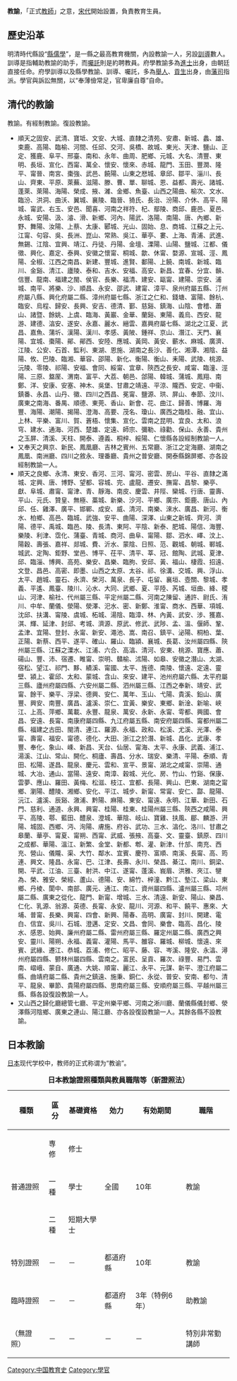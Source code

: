 '''教諭'''，「正式[[教師|教師]]」之意，[[宋代|宋代]]開始設置，負責教育生員。

==歷史沿革==
明清時代縣設“[[縣儒學|縣儒學]]”，是一縣之最高教育機關，內設教諭一人，另設[[訓導|訓導]]數人。訓導是指輔助教諭的助手，而[[囑託|囑託]]則是約聘教員。府學教諭多為[[進士|進士]]出身，由朝廷直接任命。府學訓導以及縣學教諭、訓導、囑託，多為[[舉人|舉人]]、[[貢生|貢生]]出身，由[[藩司|藩司]]指派。學官與訴訟無關，以“奉薄儉常足，官卑廉自尊”自命。
== 清代的教諭 ==
教諭。有經制教諭。復設教諭。
* 順天之固安、武清、寶坻、文安、大城、直隸之清苑、安肅、新城、蠡、雄、束鹿、高陽、臨榆、河間、任邱、交河、吳橋、故城、東光、天津、鹽山、正定、獲鹿、阜平、邢臺、南和、永年、曲周、肥鄉、元城、大名、清豐、東明、長垣、宣化、西甯、萬全、懷安、懷來、赤城、龍門、玉田、豐潤、隆平、甯晉、南宮、棗強、武邑、饒陽、山東之厯城、章邱、鄒平、淄川、長山、齊東、平原、萊蕪、滋陽、滕、曹、單、聊城、恩、益都、壽光、諸城、蓬萊、萊陽、海陽、榮成、掖、濰、金鄉、魚臺、山西之陽曲、榆次、文水、臨汾、洪洞、曲沃、翼城、襄陵、臨晉、猗氏、長治、汾陽、介休、高平、陽城、甯武、右玉、安邑、聞喜、河南之祥符、杞、鄢陵、商邱、鹿邑、夏邑、永城、安陽、汲、濬、滑、新鄉、河內、陽武、洛陽、南陽、唐、內鄉、新野、舞陽、汝陽、上蔡、太康、郾城、光山、固始、息、商城、江蘇之上元、江甯、句容、吳、長洲、崑山、常熟、吳江、華亭、婁、上海、青浦、武進、無錫、江陰、宜興、靖江、丹徒、丹陽、金壇、溧陽、山陽、鹽城、江都、儀徵、興化、嘉定、泰興、安徽之懷甯、桐城、歙、休甯、婺源、宣城、涇、鳳陽、全椒、江西之南昌、新建、豐城、進賢、鄱陽、上饒、南城、新城、臨川、金谿、清江、廬陵、泰和、吉水、安福、高安、新昌、宜春、分宜、贑、信豐、龍南、福建之閩、侯官、長樂、福清、建安、甌甯、建陽、崇安、浦城、南平、將樂、沙、順昌、永安、邵武、建甯、漳平、泉州府屬五縣、汀州府屬八縣、興化府屬二縣、漳州府屬七縣、浙江之仁和、錢塘、富陽、餘杭、臨安、烏程、歸安、長興、安吉、德清、鄞、慈谿、鎮海、山陰、會稽、蕭山、諸暨、餘姚、上虞、臨海、黃巖、金華、蘭谿、東陽、義烏、西安、龍游、建德、湻安、遂安、永嘉、麗水、縉雲、嘉興府屬七縣、湖北之江夏、武昌、嘉魚、蒲圻、漢陽、漢川、孝感、黃陂、鍾祥、京山、潛江、天門、襄陽、宜城、棗陽、鄖、鄖西、安陸、應城、黃岡、黃安、蘄水、麻城、廣濟、江陵、公安、石首、監利、東湖、恩施、湖南之長沙、善化、湘潭、湘陰、益陽、攸、巴陵、臨湘、華容、邵陽、新化、衡陽、衡山、耒陽、武陵、桃源、沅陵、零陵、祁陽、安福、會同、綏甯、宜章、陝西之長安、咸甯、臨潼、涇陽、三原、盩厔、渭南、富平、大荔、朝邑、郃陽、韓城、蒲城、鳳翔、南鄭、洋、安康、安塞、神木、吳堡、甘肅之靖遠、平涼、隴西、安定、中衞、鎮番、永昌、山丹、徽、四川之西昌、冕甯、鹽源、珙、屏山、奉節、汶川、廣東之南海、番禺、順德、東莞、香山、新會、花、曲江、歸善、博羅、海豐、海陽、潮陽、揭陽、澄海、高要、茂名、瓊山、廣西之臨桂、融、宜山、上林、平樂、富川、賀、蒼梧、懷集、宣化、雲南之昆明、宜良、太和、浪穹、建水、通海、河西、楚雄、定遠、師宗、彌勒、祿勸、保山、永善、貴州之玉屏、清溪、天柱、開泰、遵義、桐梓、綏陽、仁懷縣各設經制教諭一人。
* 又奉天之興京、新民、鳳凰廳、吉林之賓州、五常廳、浙江之定海廳、湖南之鳳凰、南洲廳、四川之敘永、理番廳、貴州之普安廳、開泰縣錦屏鄉、亦各設經制教諭一人。
* 順天之良鄉、永清、東安、香河、三河、甯河、密雲、房山、平谷、直隸之滿城、定興、唐、博野、望都、容城、完、盧龍、遷安、撫甯、昌黎、樂亭、獻、阜城、肅甯、甯津、青、靜海、南皮、慶雲、井陘、欒城、行唐、靈壽、平山、元氏、贊皇、無極、藁城、新樂、沙河、平鄉、廣宗、鉅鹿、唐山、內邱、任、雞澤、廣平、邯鄲、成安、威、清河、南樂、淶水、廣昌、新河、衡水、柏鄉、高邑、臨城、武強、安平、曲陽、深澤、山東之新城、齊河、濟陽、德平、禹城、臨邑、陵、長清、東阿、平陰、新泰、肥城、陽信、海豐、樂陵、利津、霑化、蒲臺、青城、商河、曲阜、甯陽、鄒、泗水、嶧、汶上、陽穀、壽張、嘉祥、郯城、費、沂水、蒙陰、日照、范、觀城、朝城、鄆城、城武、定陶、鉅野、堂邑、博平、茌平、清平、莘、冠、館陶、武城、夏津、邱、臨淄、博興、高苑、樂安、昌樂、臨朐、安邱、黃、福山、棲霞、招遠、文登、昌邑、高密、即墨、山西之太原、太谷、祁、徐溝、交城、興、浮山、太平、趙城、靈石、永濟、榮河、萬泉、長子、屯留、襄垣、壺關、黎城、孝義、平遙、鳳臺、陵川、沁水、大同、武鄉、夏、平陸、芮城、垣曲、絳、稷山、河津、榆社、代州屬三縣、平定州屬二縣、河南之陳留、通許、尉氏、洧川、中牟、蘭儀、滎陽、滎澤、汜水、密、新鄭、淮甯、商水、西華、項城、沈邱、扶溝、甯陵、虞城、柘城、湯陰、臨漳、林、內黃、武安、涉、獲嘉、淇、輝、延津、封邱、考城、濟源、原武、修武、武陟、孟、溫、偃師、鞏、孟津、宜陽、登封、永甯、新安、澠池、嵩、南召、鎮平、泌陽、桐柏、葉、正陽、新蔡、西平、遂平、確山、羅山、臨潁、襄城、長葛、汝州屬四縣、陝州屬三縣、江蘇之溧水、江浦、六合、高湻、清河、安東、桃源、寶應、蕭、碭山、豐、沛、宿遷、睢甯、崇明、贛榆、沭陽、如皋、安徽之潛山、太湖、宿松、望江、祁門、黟、績溪、甯國、太平、旌德、南陵、懷遠、定遠、靈壁、潁上、霍邱、太和、蒙城、含山、來安、建平、池州府屬六縣、太平府屬三縣、廬州府屬四縣、六安州屬二縣、泗州屬三縣、江西之奉新、靖安、武甯、餘干、樂平、浮梁、德興、安仁、萬年、玉山、弋陽、貴溪、鉛山、廣豐、興安、南豐、廣昌、瀘溪、崇仁、宜黃、樂安、東鄉、新淦、新喻、峽江、上高、萍鄉、萬載、永豐、龍泉、萬安、永新、永甯、雩都、興國、會昌、安遠、長甯、南康府屬四縣、九江府屬五縣、南安府屬四縣、甯都州屬二縣、福建之古田、閩清、連江、羅源、永福、政和、松溪、尤溪、光澤、泰甯、壽甯、福安、甯德、德化、大田、浙江之於潛、新城、昌化、武康、孝豐、奉化、象山、嵊、新昌、天台、仙居、甯海、太平、永康、武義、浦江、湯溪、江山、常山、開化、桐廬、壽昌、分水、瑞安、樂清、平陽、泰順、青田、松陽、遂昌、龍泉、慶元、雲和、宣平、景甯、湖北之咸甯、崇陽、通城、大冶、通山、當陽、遠安、南漳、穀城、光化、房、竹山、竹谿、保康、雲夢、應山、羅田、黃梅、松滋、枝江、宜都、長陽、興山、巴東、湖南之甯鄉、瀏陽、醴陵、湘鄉、安化、平江、城步、新甯、常甯、安仁、酃、龍陽、沅江、瀘溪、辰谿、漵浦、黔陽、麻陽、東安、甯遠、永明、江華、新田、石門、慈利、通道、永興、興甯、桂陽、桂東、桂陽州屬三縣、陝西之咸陽、興平、高陵、鄠、藍田、醴泉、澄城、華陰、岐山、寶雞、扶風、郿、麟游、汧陽、城固、西鄉、沔、洵陽、膚施、府谷、武功、三水、湻化、洛川、甘肅之皋蘭、華亭、甯夏、甯朔、西甯、武威、張掖、高臺、文、靈臺、鎮原、四川之成都、華陽、溫江、新繁、金堂、新都、郫、灌、新津、什邡、南充、西充、營山、儀隴、渠、大竹、鄰水、宜賓、慶符、富順、南溪、長甯、高、筠連、興文、隆昌、永甯、巴、江津、長壽、永川、榮昌、綦江、南川、銅梁、開、平武、江油、三臺、射洪、中江、遂甯、蓬溪、峩眉、洪雅、夾江、犍為、榮、雅安、榮經、蘆山、德陽、安、綿竹、梓潼、黔江、墊江、梁山、東鄉、丹棱、閬中、南部、廣元、通江、南江、資州屬四縣、瀘州屬三縣、邛州屬二縣、廣東之從化、龍門、新甯、增城、三水、清遠、新安、陽山、樂昌、仁化、乳源、翁源、英德、長甯、永安、龍川、河源、和平、饒平、惠來、大埔、普甯、長樂、興甯、四會、新興、陽春、高明、廣甯、封川、開建、電白、信宜、吳川、石城、澄邁、定安、文昌、會同、樂會、臨高、昌化、陵水、感恩、始興、廉州府屬二縣、雷州府屬三縣、羅定州屬二縣、廣西之興安、靈川、陽朔、永福、義甯、灌陽、馬平、雒容、羅城、柳城、懷遠、來賓、武緣、遷江、恭城、荔浦、修仁、昭平、藤、容、岑溪、隆安、永湻、潯州府屬四縣、鬰林州屬四縣、雲南之。富民、呈貢、羅次、祿豐、易門、雲南、嶍峨、蒙自、廣通、大姚、順甯、麗江、永平、元謀、新平、澄江府屬二縣、曲靖府屬二縣、貴州之鎮遠、施秉、銅仁、永從、普安、安南、都勻、清平、龍泉、畢節、貴陽府屬四縣、思南府屬三縣、安順府屬三縣、平越州屬三縣、縣各設復設教諭一人。
* 又山西之歸化廳總管七廳、平定州樂平鄉、河南之淅川廳、蘭儀縣儀封鄉、滎澤縣河陰鄉、廣東之連山、陽江廳、亦各設復設教諭一人。其餘各縣不設教諭。

==日本教諭==
[[日本|日本]]现代学校中，教师的正式称谓为“教谕”。

{| class="wikitable" style="text-align:center"
|+ ''' 日本教諭證照種類與教員職階等（新證照法） '''
|-
! 種類 
! 區分 
! 基礎資格
! 効力
! 有効期間
! 職階
|-
| rowspan="3" | 普通證照
| 専修 
| 修士 
| rowspan="3" | 全國 
| rowspan="3" | 10年
| rowspan="3" | 教諭 
|-
| 一種 || 學士
|-
| 二種 || 短期大學士
|- 
| 特別證照 || － || － || 都道府縣 || 10年 || 教諭
|-
| 臨時證照 || － || － || 都道府縣 || 3年（特例6年） || 助教諭
|-
| （無證照） || － || － || － || － || 特別非常勤講師
|}

[[Category:中国教育史|Category:中国教育史]]
[[Category:學官|Category:學官]]